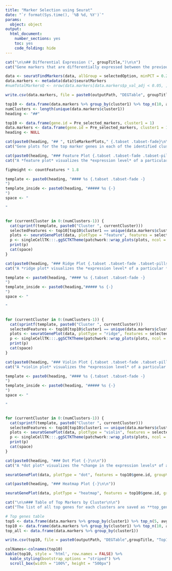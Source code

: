 ```yaml
---
title: "Marker Selection using Seurat"
date: "`r format(Sys.time(), '%B %d, %Y')`"
params:
  object: object
output:
  html_document:
    number_sections: yes
    toc: yes
    code_folding: hide
---
```

```r
cat("\n\n## Differential Expression (", groupTitle,")\n\n")
cat("Gene markers that are differentially expressed between the previously computed *(`r selectedOption`)* are identified using the Wilcoxon Rank Sum test. Criteria for the identification of these marker genes required them to be detected at a minimum percentage of 25% in either of the two groups of cells (each cluster against all others), and additionally they show 25% log-fold expression difference between two groups.")
```

```r
data <- seuratFindMarkers(data, allGroup = selectedOption, minPCT = 0.25, threshUse = 0.25, verbose = FALSE)
data.markers <- metadata(data)$seuratMarkers
#numTotalMarkersQ <- nrow(data.markers[data.markers$p_val_adj < 0.05, ])

write.csv(data.markers, file = paste0(outputPath, "DEGTable", groupTitle, "-", gsub(" ", "_", Sys.Date()), ".csv"), row.names = FALSE)

top10 <- data.frame(data.markers %>% group_by(cluster1) %>% top_n(10, avg_log2FC))
numClusters <- length(unique(data.markers$cluster1))
heading <- "##"
```

```r
top10 <- data.frame(gene.id = Pre_selected_markers, cluster1 = 1)
data.markers <- data.frame(gene.id = Pre_selected_markers, cluster1 = 1)
heading <- NULL
```

```r
cat(paste0(heading, "## ", titleMarkerPlots," {.tabset .tabset-fade}\n\n"))
cat("Gene plots for the top marker genes in each of the identified clusters are visualized below through a feature plot, ridge plot, violin plot, dot plot and a heatmap plot.")
```

```r
cat(paste0(heading, "### Feature Plot {.tabset .tabset-fade .tabset-pills -}\n\n"))
cat("A *feature plot* visualizes the *expression level* of a particular *gene marker in all cells of the data* on a *UMAP* plot. The *feature plots* of the *top 10 marker genes* across all *clusters* are visualized below:")
```

```r
figHeight <- countFeatures * 1.8
```

```r
template <- paste0(heading, "#### %s {.tabset .tabset-fade -}
")
template_inside <- paste0(heading, "##### %s {-}
")
space <- "

"


for (currentCluster in 0:(numClusters-1)) {
  cat(sprintf(template, paste0("Cluster ", currentCluster)))
  selectedFeatures <- top10[top10$cluster1 == unique(data.markers$cluster1)[currentCluster+1], ]$gene.id
  plots <- seuratGenePlot(data, plotType = "feature", features = selectedFeatures, groupVariable = selectedOption, ncol = 1, cols = c("grey", "blue"))
  p <- singleCellTK:::.ggSCTKTheme(patchwork::wrap_plots(plots, ncol = 2))
  print(p)
  cat(space)
}
```

```r
cat(paste0(heading, "### Ridge Plot {.tabset .tabset-fade .tabset-pills -}\n\n"))
cat("A *ridge plot* visualizes the *expression level* of a particular *gene marker in all cells of the data* separated by *clusters* in the form of ridges. The *ridge plots** of the *top 10 marker genes* across all *clusters* are visualized below:")
```

```r
template <- paste0(heading, "#### %s {.tabset .tabset-fade -}
")
template_inside <- paste0(heading,"##### %s {-}
")
space <- "

"


for (currentCluster in 0:(numClusters-1)) {
  cat(sprintf(template, paste0("Cluster ", currentCluster)))
  selectedFeatures <- top10[top10$cluster1 == unique(data.markers$cluster1)[currentCluster+1], ]$gene.id
  plots <- seuratGenePlot(data, plotType = "ridge", features = selectedFeatures, groupVariable = selectedOption, ncol = 1, cols = c("grey", "blue"))
  p <- singleCellTK:::.ggSCTKTheme(patchwork::wrap_plots(plots, ncol = 2))
  print(p)
  cat(space)
}
```

```r
cat(paste0(heading, "### Violin Plot {.tabset .tabset-fade .tabset-pills -}\n\n"))
cat("A *violin plot* visualizes the *expression level* of a particular *gene marker in all cells of the data* separated by *clusters*. The *violin plots* of the *top 10 marker genes* separated across all *clusters* are visualized below:")
```

```r
template <- paste0(heading, "#### %s {.tabset .tabset-fade -}
")
template_inside <- paste0(heading, "##### %s {-}
")
space <- "

"


for (currentCluster in 0:(numClusters-1)) {
  cat(sprintf(template, paste0("Cluster ", currentCluster)))
  selectedFeatures <- top10[top10$cluster1 == unique(data.markers$cluster1)[currentCluster+1], ]$gene.id
  plots <- seuratGenePlot(data, plotType = "violin", features = selectedFeatures, groupVariable = selectedOption, ncol = 1, cols = c("grey", "blue"))
  p <- singleCellTK:::.ggSCTKTheme(patchwork::wrap_plots(plots, ncol = 2))
  print(p)
  cat(space)
}
```

```r
cat(paste0(heading, "### Dot Plot {-}\n\n"))
cat("A *dot plot* visualizes the *change in the expression levels* of a particular *gene marker in all cells of the data* separated by *clusters* in the form of dots where the color of the dots indicate the expression level of that gene in a cluster and the size of the dot indicates the total percentage of the cells in that cluster.")
```

```r
seuratGenePlot(data, plotType = "dot", features = top10$gene.id, groupVariable = selectedOption, ncol = 1, cols = c("grey", "blue")) + theme(axis.text.x = element_text(angle = 90, size = 7), legend.text = element_text(size = 8), legend.key.size = unit(0.4, "cm"), legend.position = "top")
```

```r
cat(paste0(heading, "### Heatmap Plot {-}\n\n"))
```

```r
seuratGenePlot(data, plotType = "heatmap", features = top10$gene.id, groupVariable = selectedOption, ncol = 1, cols = c("grey", "blue")) + theme(axis.text.y = element_text(size = 8), legend.text = element_text(size = 8), legend.key.size = unit(0.5, "cm"), legend.position = "top")
```

```r
cat("\n\n### Table of Top Markers by Cluster\n\n")
cat("The list of all top genes for each clusters are saved as **top_genes_cluster.csv** which is available within the working directory and the list of top *10* genes for each clusters are listed below:")
```

```r
# Top genes table
top5 <- data.frame(data.markers %>% group_by(cluster1) %>% top_n(5, avg_log2FC))
top10 <- data.frame(data.markers %>% group_by(cluster1) %>% top_n(10, avg_log2FC))
top_all <- data.frame(data.markers %>% group_by(cluster1))

write.csv(top10, file = paste0(outputPath, "DEGTable",groupTitle, "Top10", "-", gsub(" ", "_", Sys.Date()), ".csv"), row.names = FALSE)

colNames<-colnames(top10)
kable(top10, style = 'html', row.names = FALSE) %>%
  kable_styling(bootstrap_options = "striped") %>%
  scroll_box(width = "100%", height = "500px")
```
